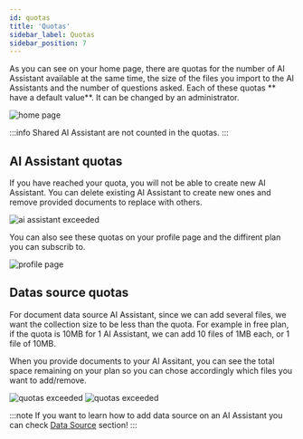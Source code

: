 ```yaml
---
id: quotas
title: 'Quotas'
sidebar_label: Quotas
sidebar_position: 7
---
```


As you can see on your home page, there are quotas for the number of AI Assistant available at the same time, the size of the files you import to the AI Assistants and the number of questions asked.
Each of these quotas ** have a default value**. It can be changed by an administrator.


<Image src='/img/screenshots/quotas/quotas-ai-assistant.png' alt='home page'/>

:::info
Shared AI Assistant are not counted in the quotas.
:::

## AI Assistant quotas

If you have reached your quota, you will not be able to create new AI Assistant. You can delete existing AI Assistant to create new ones and remove provided documents to replace with others.

<Image src='/img/screenshots/quotas/quotas-ai-assitant-exceeded.png' alt='ai assistant exceeded'/>

You can also see these quotas on your profile page and the diffirent plan you can subscrib to.

<Image src='/img/screenshots/quotas/quotas-profil.png' alt='profile page'/>

## Datas source quotas

For document data source AI Assistant, since we can add several files, we want the collection size to be less than the quota. For example in free plan, if the quota is 10MB for 1 AI Assistant, we can add 10 files of 1MB each, or 1 file of 10MB. 

When you provide documents to your AI Assitant, you can see the total space remaining on your plan so you can chose accordingly which files you want to add/remove.

<Tabs>
    <TabItem value='s1' label='Quotas exceeded' default>
        <Image src='/img/screenshots/quotas/quotas-exceeded1.png' alt='quotas exceeded'/>
    </TabItem>
    <TabItem value='s2' label='Quotas exceeded'>
        <Image src='/img/screenshots/quotas/quotas-exceeded2.png' alt='quotas exceeded'/>
    </TabItem>
</Tabs>

:::note
If you want to learn how to add data source on an AI Assistant you can check [Data Source](/tutorial-ui/data-source-introduction) section!
:::